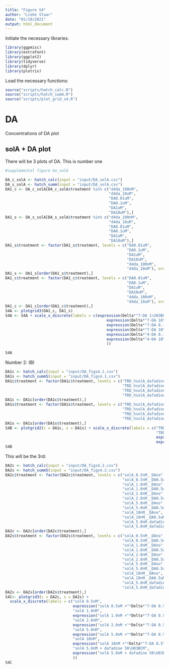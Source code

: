 ```yaml
---
title: "Figure S4"
author: "Lieke Vlaar"
date: "01/10/2021"
output: html_document
---
```

Initiate the necessary libraries:

```r
library(ggpmisc)
library(extrafont)
library(ggplot2)
library(tidyverse)
library(dplyr)
library(plotrix)
```

Load the necessary functions:

```r
source("scripts/hatch_calc.R")
source("scripts/hatch_summ.R")
source("scripts/plot_grid_s4.R")
```




# DA


Concentrations of DA plot

## solA + DA plot

There will be 3 plots of DA. This is number one

```r
#supplemental figure ke_solA

DA_c_solA <- hatch_calc(input = "input/DA_solA.csv")
DA_s_solA <- hatch_summ(input = "input/DA_solA.csv")
DA1_c <- DA_c_solA[DA_c_solA$treatment %in% c("d4da_100nM",
                                              "d4da_10uM",
                                              "DA0.01uM",
                                              "DA0.1uM",
                                              "DA1uM",
                                              "DA10uM"),] 
DA1_s <- DA_s_solA[DA_s_solA$treatment %in% c("d4da_100nM",
                                              "d4da_10uM",
                                              "DA0.01uM",
                                              "DA0.1uM",
                                              "DA1uM",
                                              "DA10uM"),]
DA1_s$treatment <- factor(DA1_s$treatment, levels = c("DA0.01uM",
                                                      "DA0.1uM",
                                                      "DA1uM",
                                                      "DA10uM",
                                                      "d4da_100nM",
                                                      "d4da_10uM"), ordered = TRUE)
DA1_s <- DA1_s[order(DA1_s$treatment),]
DA1_c$treatment <- factor(DA1_c$treatment, levels = c("DA0.01uM",
                                                      "DA0.1uM",
                                                      "DA1uM",
                                                      "DA10uM",
                                                      "d4da_100nM",
                                                      "d4da_10uM"), ordered = TRUE)
DA1_c <- DA1_c[order(DA1_c$treatment),]
S4A <- plotgrid3(DA1_c, DA1_s)
S4A <- S4A + scale_x_discrete(labels = c(expression(Delta*"7-DA 1\U03BCM"),
                                             expression(Delta*"7-DA 10\U03BCM"),
                                             expression(Delta*"7-DA 0.1\U03BCM"),
                                             expression(Delta*"7-DA 10\U03BCM"),
                                             expression(Delta*"4-DA 0.1\U03BCM"),
                                             expression(Delta*"4-DA 10\U03BCM")
                                             ))

S4A
```

Number 2: (B)

```r
DA1c <- hatch_calc(input = "input/DA_figs4.1.csv")
DA1s <- hatch_summ5(input = "input/DA_figs4.1.csv")
DA1c$treatment <- factor(DA1c$treatment, levels = c("TRD_hsolA_dafadine_0uM_DAno",
                                                    "TRD_hsolA_dafadine_50uM_DAno",
                                                    "TRD_hsolA_dafadine_50uM_DA0.5uM",
                                                    "TRD_hsolA_dafadine_0uM_DA0.5uM"), ordered = TRUE)
DA1c <- DA1c[order(DA1c$treatment),]
DA1s$treatment <- factor(DA1s$treatment, levels = c("TRD_hsolA_dafadine_0uM_DAno",
                                                    "TRD_hsolA_dafadine_50uM_DAno",
                                                    "TRD_hsolA_dafadine_50uM_DA0.5uM",
                                                    "TRD_hsolA_dafadine_0uM_DA0.5uM"), ordered = TRUE)
DA1s <- DA1s[order(DA1s$treatment),]
S4B <- plotgrid2(c = DA1c, s = DA1s) + scale_x_discrete(labels = c("TRD_hsolA",
                                                                   "TRD_hsolA + dafadine 50\U03BCM",
                                                                   expression("TRD_hsolA + dafadine 50\U03BCM +"*Delta*"7-DA 0.5\U03BCM"),
                                                                   expression("TRD_hsolA +"*Delta*"7-DA 0.5\U03BCM")))
S4B
```

This will be the 3rd:

```r
DA2c <- hatch_calc(input = "input/DA_figs4.2.csv")
DA2s <- hatch_summ5(input = "input/DA_figs4.2.csv")
DA2c$treatment <- factor(DA2c$treatment, levels = c("solA_0.5nM__DAno",
                                                    "solA_0.5nM__DA0.5uM",
                                                    "solA_1.0nM__DAno",
                                                    "solA_1.0nM__DA0.5uM",
                                                    "solA_2.0nM__DAno",
                                                    "solA_2.0nM__DA0.5uM",
                                                    "solA_5.0nM__DAno",
                                                    "solA_5.0nM__DA0.5uM",
                                                    "solA_10nM__DAno",
                                                    "solA_10nM__DA0.5uM",
                                                    "solA_5.0nM_dafadine_DAno",
                                                    "solA_5.0nM_dafadine_DA1.0uM"), ordered = TRUE)
DA2c <- DA2c[order(DA2c$treatment),]
DA2s$treatment <- factor(DA2s$treatment, levels = c("solA_0.5nM__DAno",
                                                    "solA_0.5nM__DA0.5uM",
                                                    "solA_1.0nM__DAno",
                                                    "solA_1.0nM__DA0.5uM",
                                                    "solA_2.0nM__DAno",
                                                    "solA_2.0nM__DA0.5uM",
                                                    "solA_5.0nM__DAno",
                                                    "solA_5.0nM__DA0.5uM",
                                                    "solA_10nM__DAno",
                                                    "solA_10nM__DA0.5uM",
                                                    "solA_5.0nM_dafadine_DAno",
                                                    "solA_5.0nM_dafadine_DA1.0uM"), ordered = TRUE)
DA2s <- DA2s[order(DA2s$treatment),]
S4C<- plotgrid3(c = DA2c, s = DA2s) + 
  scale_x_discrete(labels = c("solA 0.5nM",
                              expression("solA 0.5nM +"*Delta*"7-DA 0.5\U03BCM"),
                              "solA 1.0nM",
                              expression("solA 1.0nM +"*Delta*"7-DA 0.5\U03BCM"),
                              "solA 2.0nM",
                              expression("solA 2.0nM +"*Delta*"7-DA 0.5\U03BCM"),
                              "solA 5.0nM",
                              expression("solA 5.0nM +"*Delta*"7-DA 0.5\U03BCM"),
                              "solA 10nM",
                              expression("solA 10nM +"*Delta*"7-DA 0.5\U03BCM"),
                              "solA 5.0nM + dafadine 50\U03BCM",
                              expression("solA 5.0nM + dafadine 50\U03BCM +"*Delta*"7-DA 1\U03BCM")
                              ))
S4C
```